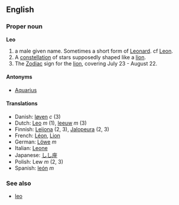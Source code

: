==English==
===Proper noun===
'''Leo'''

# a male given name. Sometimes a short form of [[Leonard]]. cf [[Leon]].
# A [[constellation]] of stars supposedly shaped like a [[lion]].
# The [[Zodiac]] sign for the [[lion]], covering July 23 - August 22.

====Antonyms====
*[[Aquarius]]

====Translations====
*Danish: [[løven]] ''c'' (3)
*Dutch: [[Leo]] ''m'' (1), [[leeuw]] ''m'' (3)
*Finnish: [[Leijona]] (2, 3), [[Jalopeura]] (2, 3)
*French: [[Léon]], [[Lion]]
*German:  [[Löwe]] ''m''
*Italian: [[Leone]]
*Japanese: [[しし座]]
*Polish: Lew ''m'' (2, 3)
*Spanish:  [[león]] ''m''

===See also===
*[[leo]]